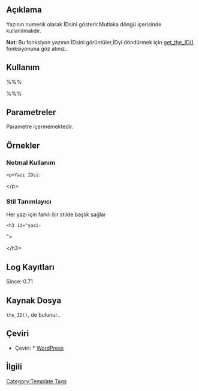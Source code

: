 {{Languages|
{{en|Template Tags/the_ID}}
{{ru|Теги_шаблонов/the_ID}}
{{ja|テンプレートタグ/the_ID}}
{{tr|Tema Etiketleri/the_ID}}
}}

== Açıklama ==

Yazının numerik olarak İDsini gösterir.Mutlaka döngü içerisinde kullanılmalıdır.

'''Not''': Bu fonksiyon yazının İDsini görüntüler,İDyi döndürmek için [[Function Reference/get_the_ID|get_the_ID()]] fonksiyonuna göz atınız..

== Kullanım ==

%%% <?php the_ID(); ?> %%%

== Parametreler ==
Parametre içermemektedir.

== Örnekler ==

=== Notmal Kullanım ===

 &lt;p&gt;Yazı İDsi: <?php the_ID(); ?>&lt;/p&gt;

=== Stil Tanımlayıcı ===

Her yazı için farklı bir stilde başlık sağlar

 &lt;h3 id="yazi-<?php the_ID(); ?>"&gt;<?php the_title(); ?>&lt;/h3&gt;



== Log Kayıtları  ==

Since: 0.71

== Kaynak Dosya ==

<tt>the_ID()</tt>, {{Trac|wp-includes/post-template.php}} de bulunur..

== Çeviri ==

* Çeviri: * [http://www.wpustam.com/ WordPress ]

== İlgili ==

{{Tag Post Tags}}

{{Tag Footer}}

[[Category:Template Tags]]